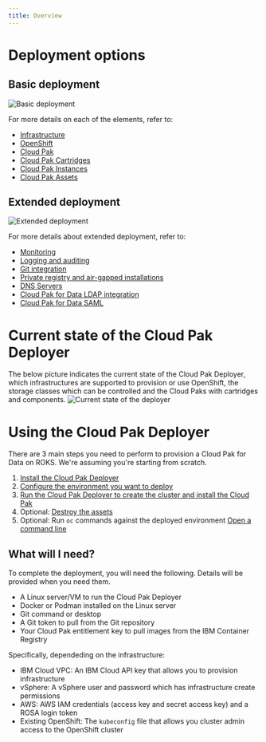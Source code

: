 ```yaml
---
title: Overview
---
```


# Deployment options

## Basic deployment
![Basic deployment](./cloud-pak-context-deployment-basic.png)

For more details on each of the elements, refer to:
* [Infrastructure](/cpd-design/components/infrastructure)
* [OpenShift](/cpd-design/components/openshift)
* [Cloud Pak](/cpd-design/components/cloud-pak)
* [Cloud Pak Cartridges](/cpd-design/components/cp4d-cartridges)
* [Cloud Pak Instances](/cpd-design/components/cp4d-instances)
* [Cloud Pak Assets](/cpd-design/components/cp4d-assets)

## Extended deployment
![Extended deployment](./cloud-pak-context-deployment-full.png)

For more details about extended deployment, refer to:
* [Monitoring](/cpd-design/components/monitoring)
* [Logging and auditing](/cpd-design/components/logging-auditing)
* [Git integration](/cpd-design/components/git)
* [Private registry and air-gapped installations](/cpd-design/components/private-registry)
* [DNS Servers](/cpd-design/components/dns)
* [Cloud Pak for Data LDAP integration](/cpd-design/components/cp4d-ldap)
* [Cloud Pak for Data SAML](/cpd-design/components/cp4d-saml)

# Current state of the Cloud Pak Deployer
The below picture indicates the current state of the Cloud Pak Deployer, which infrastructures are supported to provision or use OpenShift, the storage classes which can be controlled and the Cloud Paks with cartridges and components.
![Current state of the deployer](./cp-deploy-current-state.png)

# Using the Cloud Pak Deployer
There are 3 main steps you need to perform to provision a Cloud Pak for Data on ROKS. We're assuming you're starting from scratch.

1. [Install the Cloud Pak Deployer](/cp-deploy/install)
2. [Configure the environment you want to deploy](/cp-deploy/configure)
3. [Run the Cloud Pak Deployer to create the cluster and install the Cloud Pak](/cp-deploy-run)
4. Optional: [Destroy the assets](/cp-deploy/destroy)
5. Optional: Run `oc` commands against the deployed environment [Open a command line](/cp-deploy/command)

## What will I need?
To complete the deployment, you will need the following. Details will be provided when you need them.
* A Linux server/VM to run the Cloud Pak Deployer
* Docker or Podman installed on the Linux server
* Git command or desktop
* A Git token to pull from the Git repository
* Your Cloud Pak entitlement key to pull images from the IBM Container Registry

Specifically, dependeding on the infrastructure:
* IBM Cloud VPC: An IBM Cloud API key that allows you to provision infrastructure
* vSphere: A vSphere user and password which has infrastructure create permissions
* AWS: AWS IAM credentials (access key and secret access key) and a ROSA login token
* Existing OpenShift: The `kubeconfig` file that allows you cluster admin access to the OpenShift cluster